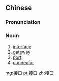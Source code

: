 ==Chinese==
{{zh-forms}}

===Pronunciation===
{{zh-pron
|m=jiēkǒu
|c=zip3 hau2
|cat=n
}}

===Noun===
{{zh-noun}}

# [[interface]]
# [[gateway]]
# [[port]]
# [[connector]]

[[mg:接口]]
[[pt:接口]]
[[zh:接口]]